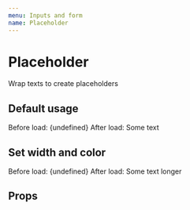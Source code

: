```yaml
---
menu: Inputs and form
name: Placeholder
---
```



# Placeholder

Wrap texts to create placeholders

## Default usage

<Playground>
  <Text caption element="div">
    Before load:
  </Text>
  <Text>
    <Placeholder>{undefined}</Placeholder>
  </Text>
  <Divider />
  <Text caption element="div">
    After load:
  </Text>
  <Text>
    <Placeholder>Some text</Placeholder>
  </Text>
</Playground>

## Set width and color

<Playground>
  <Text caption element="div">
    Before load:
  </Text>
  <Text color="primary">
    <Placeholder width="7em">{undefined}</Placeholder>
  </Text>
  <Divider />
  <Text caption element="div">
    After load:
  </Text>
  <Text color="primary">
    <Placeholder width="7em">Some text longer</Placeholder>
  </Text>
</Playground>

## Props

<Props of={Placeholder} />
